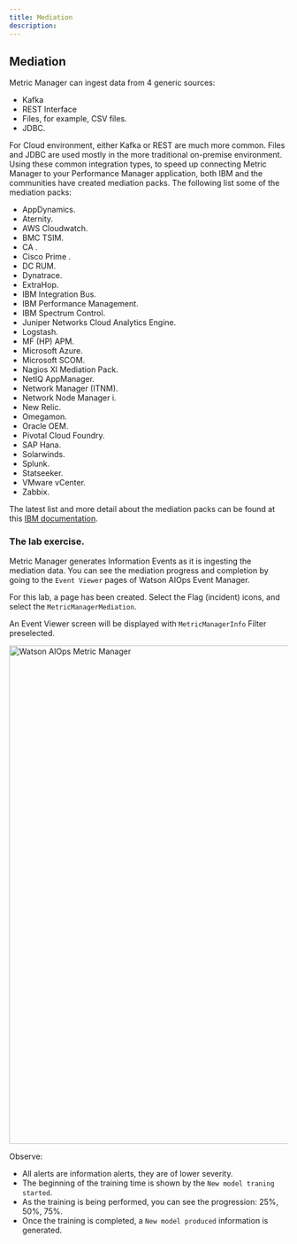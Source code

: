 ```yaml
---
title: Mediation
description:
---
```


## Mediation

  Metric Manager can ingest data from 4 generic sources:
  - Kafka 
  - REST Interface
  - Files, for example, CSV files.
  - JDBC.

  For Cloud environment, either Kafka or REST are much more common. Files and JDBC are used mostly in the more traditional on-premise environment.
  Using these common integration types, to speed up connecting Metric Manager to your Performance Manager application, both IBM and the communities have created mediation packs. The following list some of the mediation packs: 

  - AppDynamics.
  - Aternity.
  - AWS Cloudwatch.
  - BMC TSIM.
  - CA .
  - Cisco Prime .
  - DC RUM.
  - Dynatrace.
  - ExtraHop.
  - IBM Integration Bus.
  - IBM Performance Management.
  - IBM Spectrum Control.
  - Juniper Networks Cloud Analytics Engine.
  - Logstash.
  - MF (HP) APM.
  - Microsoft Azure.
  - Microsoft SCOM.
  - Nagios XI Mediation Pack.
  - NetIQ AppManager.
  - Network Manager (ITNM).
  - Network Node Manager i.
  - New Relic.
  - Omegamon.
  - Oracle OEM.
  - Pivotal Cloud Foundry.
  - SAP Hana.
  - Solarwinds.
  - Splunk.
  - Statseeker.
  - VMware vCenter.
  - Zabbix.

  The latest list and more detail about the mediation packs can be found at this [IBM documentation](https://www.ibm.com/docs/en/oapi/1.3.6?topic=resources-mediation-packs).

### The lab exercise.

  Metric Manager generates Information Events as it is ingesting the mediation data. You can see the mediation progress and completion by going to the `Event Viewer` pages of Watson AIOps Event Manager.

  For this lab, a page has been created. Select the Flag (incident) icons, and select the `MetricManagerMediation`.

  An Event Viewer screen will be displayed with `MetricManagerInfo` Filter preselected.  

  <img src="./images/mediation_2.png" alt="Watson AIOps Metric Manager" width="900" align="center"/>

  Observe:

  - All alerts are information alerts, they are of lower severity.
  - The beginning of the training time is shown by the `New model traning started`.
  - As the training is being performed, you can see the progression: 25%, 50%, 75%.
  - Once the training is completed, a `New model produced` information is generated.

